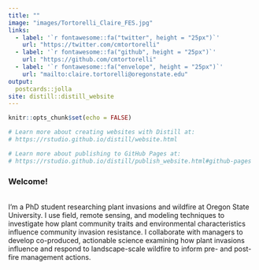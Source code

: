 ```yaml
---
title: ""
image: "images/Tortorelli_Claire_FES.jpg"
links:
  - label: '`r fontawesome::fa("twitter", height = "25px")`'
    url: "https://twitter.com/cmtortorelli"
  - label: '`r fontawesome::fa("github", height = "25px")`'
    url: "https://github.com/cmtortorelli"
  - label: '`r fontawesome::fa("envelope", height = "25px")`'
    url: "mailto:claire.tortorelli@oregonstate.edu"
output:
  postcards::jolla
site: distill::distill_website
---
```


```r
knitr::opts_chunk$set(echo = FALSE)

# Learn more about creating websites with Distill at:
# https://rstudio.github.io/distill/website.html

# Learn more about publishing to GitHub Pages at:
# https://rstudio.github.io/distill/publish_website.html#github-pages

```

### Welcome!
<br>I'm a PhD student researching plant invasions and wildfire at Oregon State University. I use field, remote sensing, and modeling techniques to investigate how plant community traits and environmental characteristics influence community invasion resistance. I collaborate with managers to develop co-produced, actionable science examining how plant invasions influence and respond to landscape-scale wildfire to inform pre- and post-fire management actions. 